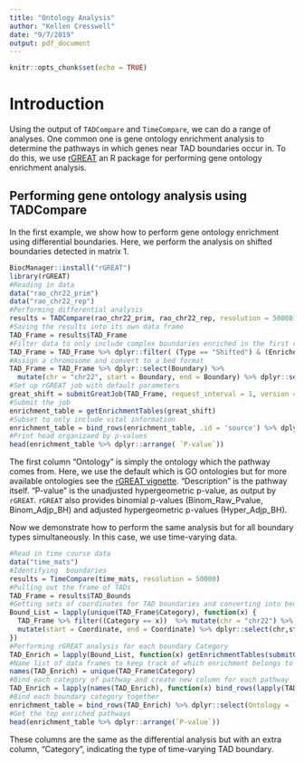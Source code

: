 ```yaml
---
title: "Ontology Analysis"
author: "Kellen Cresswell"
date: "9/7/2019"
output: pdf_document
---
```


```r
knitr::opts_chunk$set(echo = TRUE)
```

# Introduction

Using the output of `TADCompare` and `TimeCompare`, we can do a range of analyses. One common one is gene ontology enrichment analysis to determine the pathways in which genes near TAD boundaries occur in. To do this, we use [rGREAT](https://bioconductor.org/packages/release/bioc/html/rGREAT.html) an R package for performing gene ontology enrichment analysis. 

## Performing gene ontology analysis using TADCompare

In the first example, we show how to perform gene ontology enrichment using differential boundaries. Here, we perform the analysis on shifted boundaries detected in matrix 1.

```r
BiocManager::install("rGREAT")
library(rGREAT)
#Reading in data
data("rao_chr22_prim")
data("rao_chr22_rep")
#Performing differential analysis
results = TADCompare(rao_chr22_prim, rao_chr22_rep, resolution = 50000)
#Saving the results into its own data frame
TAD_Frame = results$TAD_Frame
#Filter data to only include complex boundaries enriched in the first contact matrix
TAD_Frame = TAD_Frame %>% dplyr::filter( (Type == "Shifted") & (Enriched_In == "Matrix 2")  )
#Assign a chromosome and convert to a bed format
TAD_Frame = TAD_Frame %>% dplyr::select(Boundary) %>%
  mutate(chr = "chr22", start = Boundary, end = Boundary) %>% dplyr::select(chr,start,end)
#Set up rGREAT job with default parameters
great_shift = submitGreatJob(TAD_Frame, request_interval = 1, version = "2.0")
#Submit the job
enrichment_table = getEnrichmentTables(great_shift)
#Subset to only include vital information
enrichment_table = bind_rows(enrichment_table, .id = 'source') %>% dplyr::select(Ontology = `source`, Description = `name`, `P-value` = Hyper_Raw_PValue)
#Print head organizaed by p-values
head(enrichment_table %>% dplyr::arrange( `P-value`))
```

The first column "Ontology" is simply the ontology which the pathway comes from. Here, we use the default which is GO ontologies but for more available ontologies see the [rGREAT vignette](https://bioconductor.org/packages/release/bioc/vignettes/rGREAT/inst/doc/rGREAT.html). "Description" is the pathway itself. "P-value" is the unadjusted hypergeometric p-value, as output by `rGREAT`. `rGREAT` also provides binomial p-values (Binom_Raw_Pvalue, Binom_Adjp_BH) and adjusted hypergeometric p-values (Hyper_Adjp_BH). 

Now we demonstrate how to perform the same analysis but for all boundary types simultaneously. In this case, we use time-varying data. 

```r
#Read in time course data
data("time_mats")
#Identifying  boundaries
results = TimeCompare(time_mats, resolution = 50000)
#Pulling out the frame of TADs
TAD_Frame = results$TAD_Bounds
#Getting sets of coordinates for TAD boundaries and converting into bed format
Bound_List = lapply(unique(TAD_Frame$Category), function(x) {
  TAD_Frame %>% filter((Category == x))  %>% mutate(chr = "chr22") %>% dplyr::select(chr, Coordinate) %>%
  mutate(start = Coordinate, end = Coordinate) %>% dplyr::select(chr,start,end)
})
#Performing rGREAT analysis for each boundary Category
TAD_Enrich = lapply(Bound_List, function(x) getEnrichmentTables(submitGreatJob(x, request_interval = 1, version = "2.0")))
#Name list of data frames to keep track of which enrichment belongs to which
names(TAD_Enrich) = unique(TAD_Frame$Category)
#Bind each category of pathway and create new column for each pathway
TAD_Enrich = lapply(names(TAD_Enrich), function(x) bind_rows(lapply(TAD_Enrich[[x]], function(y) y %>% mutate(Category = x)), .id = 'source')) 
#Bind each boundary category together
enrichment_table = bind_rows(TAD_Enrich) %>% dplyr::select(Ontology = `source`, Description = `name`, `P-value` = Hyper_Raw_PValue, Category)
#Get the top enriched pathways
head(enrichment_table %>% dplyr::arrange(`P-value`))
```

These columns are the same as the differential analysis but with an extra column, "Category", indicating the type of time-varying TAD boundary. 
